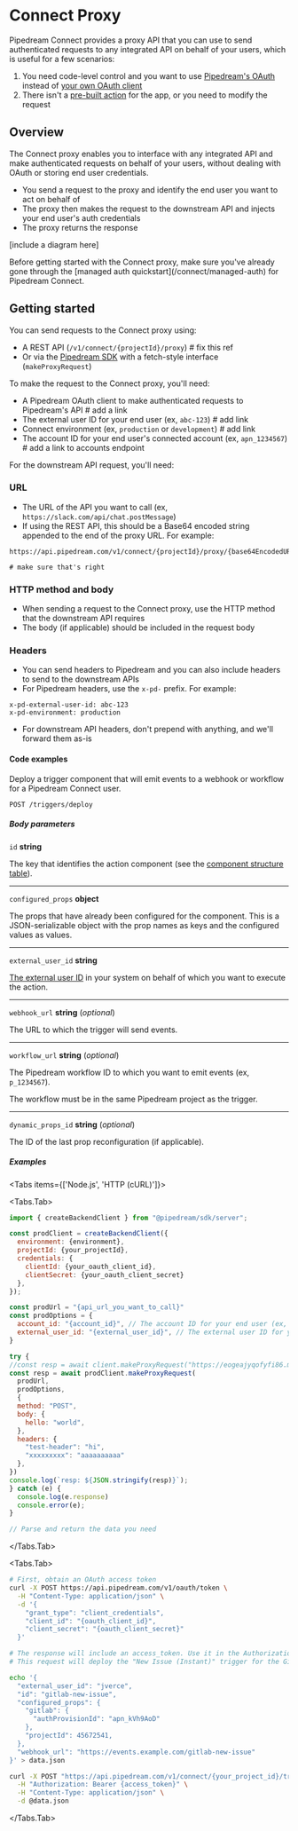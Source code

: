 
# Connect Proxy

Pipedream Connect provides a proxy API that you can use to send authenticated requests to any integrated API on behalf of your users, which is useful for a few scenarios:

1. You need code-level control and you want to use [Pipedream's OAuth](/connect/oauth-clients#using-pipedream-oauth) instead of [your own OAuth client](/connect/oauth-clients#using-your-own-oauth-client)
2. There isn't a [pre-built action](/connect/components) for the app, or you need to modify the request

## Overview

The Connect proxy enables you to interface with any integrated API and make authenticated requests on behalf of your users, without dealing with OAuth or storing end user credentials.

- You send a request to the proxy and identify the end user you want to act on behalf of
- The proxy then makes the request to the downstream API and injects your end user's auth credentials
- The proxy returns the response 

[include a diagram here]

<Callout type="info">
Before getting started with the Connect proxy, make sure you've already gone through the [managed auth quickstart](/connect/managed-auth) for Pipedream Connect.
</Callout>

## Getting started

You can send requests to the Connect proxy using:

- A REST API (`/v1/connect/{projectId}/proxy`) # fix this ref
- Or via the [Pipedream SDK](/connect/sdk) with a fetch-style interface (`makeProxyRequest`)

To make the request to the Connect proxy, you'll need:

- A Pipedream OAuth client to make authenticated requests to Pipedream's API # add a link
- The external user ID for your end user (ex, `abc-123`) # add link
- Connect environment (ex, `production` or `development`) # add link
- The account ID for your end user's connected account (ex, `apn_1234567`) # add a link to accounts endpoint

For the downstream API request, you'll need:

### URL
- The URL of the API you want to call (ex, `https://slack.com/api/chat.postMessage`)
- If using the REST API, this should be a Base64 encoded string appended to the end of the proxy URL. For example:

```
https://api.pipedream.com/v1/connect/{projectId}/proxy/{base64EncodedURLString}

# make sure that's right
```

### HTTP method and body
- When sending a request to the Connect proxy, use the HTTP method that the downstream API requires
- The body (if applicable) should be included in the request body

### Headers
- You can send headers to Pipedream and you can also include headers to send to the downstream APIs
- For Pipedream headers, use the `x-pd-` prefix. For example:

```
x-pd-external-user-id: abc-123
x-pd-environment: production
```

- For downstream API headers, don't prepend with anything, and we'll forward them as-is


#### Code examples

Deploy a trigger component that will emit events to a webhook or workflow for a Pipedream Connect user.

```text
POST /triggers/deploy
```

##### Body parameters

`id` **string**

The key that identifies the action component (see the [component structure
table](/components/api#component-structure)).

---

`configured_props` **object**

The props that have already been configured for the component. This is a
JSON-serializable object with the prop names as keys and the configured values
as values.

---

`external_user_id` **string**

[The external user ID](/connect/api/#external-users) in your system on behalf of
which you want to execute the action.

---

`webhook_url` **string** (_optional_)

The URL to which the trigger will send events.

---

`workflow_url` **string** (_optional_)

The Pipedream workflow ID to which you want to emit events (ex, `p_1234567`).

<Callout type="warning">
The workflow must be in the same Pipedream project as the trigger.
</Callout>

---

`dynamic_props_id` **string** (_optional_)

The ID of the last prop reconfiguration (if applicable).

##### Examples

<Tabs items={['Node.js', 'HTTP (cURL)']}>

<Tabs.Tab>
```javascript
import { createBackendClient } from "@pipedream/sdk/server";

const prodClient = createBackendClient({
  environment: {environment},
  projectId: {your_projectId},
  credentials: {
    clientId: {your_oauth_client_id},
    clientSecret: {your_oauth_client_secret}
  },
});

const prodUrl = "{api_url_you_want_to_call}"
const prodOptions = {
  account_id: "{account_id}", // The account ID for your end user (ex, apn_1234567)
  external_user_id: "{external_user_id}", // The external user ID for your end user
}

try {
//const resp = await client.makeProxyRequest("https://eogeajyqofyfi86.m.pipedream2.net/hello/world?query=boo&foo=bar",
const resp = await prodClient.makeProxyRequest(
  prodUrl,
  prodOptions,
  {
  method: "POST",
  body: {
    hello: "world",
  },
  headers: {
    "test-header": "hi",
    "xxxxxxxxx": "aaaaaaaaaa"
  },
})
console.log(`resp: ${JSON.stringify(resp)}`);
} catch (e) {
  console.log(e.response)
  console.error(e);
}

// Parse and return the data you need
```
</Tabs.Tab>

<Tabs.Tab>
```bash
# First, obtain an OAuth access token
curl -X POST https://api.pipedream.com/v1/oauth/token \
  -H "Content-Type: application/json" \
  -d '{
    "grant_type": "client_credentials",
    "client_id": "{oauth_client_id}",
    "client_secret": "{oauth_client_secret}"
  }'

# The response will include an access_token. Use it in the Authorization header below.
# This request will deploy the "New Issue (Instant)" trigger for the Gitlab app.

echo '{
  "external_user_id": "jverce",
  "id": "gitlab-new-issue",
  "configured_props": {
    "gitlab": {
      "authProvisionId": "apn_kVh9AoD"
    },
    "projectId": 45672541,
  },
  "webhook_url": "https://events.example.com/gitlab-new-issue"
}' > data.json

curl -X POST "https://api.pipedream.com/v1/connect/{your_project_id}/triggers/deploy" \
  -H "Authorization: Bearer {access_token}" \
  -H "Content-Type: application/json" \
  -d @data.json
```
</Tabs.Tab>

</Tabs>